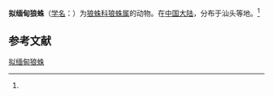 {{Speciesbox
| name = 拟缅甸狼蛛
| status = 
| status_system = 
| image = 
| genus = Lycosa
| species = subbirmanica
| authority = (Strand, 1909)<ref name='id13838'>{{cite web| url =http://www.bioinfo.cn/db05/BjdwSpecies.php?action=view&id=13838| title =拟缅甸狼蛛| work =《中国动物物种编目数据库》| publisher =中国科学院微生物研究所| author =中国科学院动物研究所| accessdate =2009-04-28| deadurl =yes| archiveurl =https://web.archive.org/web/20131203122335/http://www.bioinfo.cn/db05/BjdwSpecies.php?action=view| archivedate =2013-12-03}}</ref>
}}

'''拟缅甸狼蛛'''（[[学名|学名]]：{{lang|la|''Lycosa subbirmanica''}}）为[[狼蛛科|狼蛛科]][[狼蛛属|狼蛛属]]的动物。在[[中国大陆|中国大陆]]，分布于汕头等地。<ref name='id13838'/>

== 参考文献 ==
{{reflist}}

{{Wikispecies|Lycosa subbirmanica}}

[[Category:狼蛛属|拟缅甸狼蛛]]


{{蜘蛛小作品}}